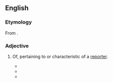 ==English==

===Etymology===
From {{suffix|en|report|orial|alt1=report(er)}}.

===Adjective===
{{en-adj}}

# {{lb|en|chiefly|US}} Of, pertaining to or characteristic of a [[reporter]]. {{defdate|from 19th c.}}
#* {{quote-journal|en|date=November 4, 1988|author=Anthony Adler|title=Hitting the Skids|work=Chicago Reader|url=http://www.chicagoreader.com/chicago/hitting-the-skids/Content?oid=872977
|passage=A master of simple, solid, apoetical, '''reportorial''' English.}}
#* {{quote-book|en|year=2017| title=The Silent Corner|author=Dean Koontz| page=28| passage=Among the customers, a columnist for the local newspaper was having lunch and a beer or two, though he could not restrain his '''reportorial''' instincts.}}
#* {{quote-journal|en|author=James Fallows|title=Can Humans Be Replaced by Machines?|work=The New York Times|date=2021-03-19|url=https://www.nytimes.com/2021/03/19/books/review/genius-makers-cade-metz-futureproof-kevin-roose.html|issn=0362-4331|passage=These are very different kinds of books — Cade Metz’s is mainly '''reportorial''', about how we got here; Kevin Roose’s is a casual-toned but carefully constructed set of guidelines about where individuals and societies should go next.}}
